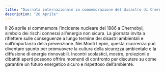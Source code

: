 ```yaml
---
title: "Giornata internazionale in commemorazione del disastro di Chernobyl"
description: "26 Aprile"
---
```


Il 26 aprile si commemora l’incidente nucleare del 1986 a Chernobyl, simbolo dei rischi connessi all’energia non sicura. La giornata invita a riflettere sulle conseguenze a lungo termine dei disastri ambientali e sull’importanza della prevenzione. Nei Monti Lepini, questa ricorrenza può diventare spunto per promuovere la cultura della sicurezza ambientale e la diffusione di energie rinnovabili. Incontri scolastici, mostre, proiezioni e dibattiti aperti possono offrire momenti di confronto per discutere su come garantire un futuro energetico sicuro e rispettoso dell’ambiente. 